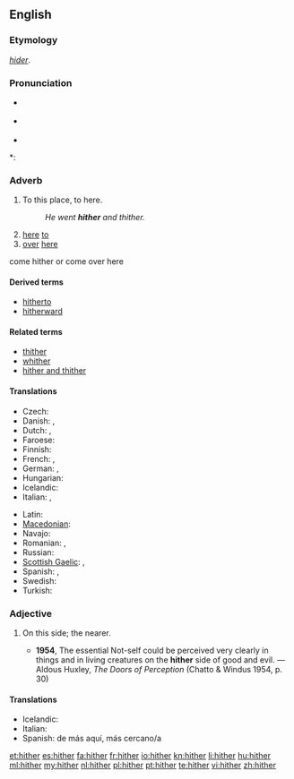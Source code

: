 ==English==

===Etymology===
{{etyl|ang}} ''[[hider]]''.

===Pronunciation===
* {{a|RP}} {{IPA|/ˈhɪðə/}}
* {{a|US}} {{IPA|/ˈhɪðɚ/}}
* {{audio|en-us-hither.ogg|Audio (US)}}

*: {{rhymes|ɪðə(r)}}

===Adverb===
{{en-adv|-}}

# {{context|literary|or|archaic}} To this place, to here.
#: ''He went '''hither''' and thither.''
# [[here]] [[to]]
# [[over]] [[here]]
come hither or come over here

====Derived terms====
* [[hitherto]]
* [[hitherward]]

====Related terms====
* [[thither]]
* [[whither]]
* [[hither and thither]]

====Translations====
{{trans-top| to here }}
* Czech: {{t+|cs|sem}}
* Danish: {{t|da|herhen}}, {{t-|da|hid}}
* Dutch: {{t+|nl|hierheen}}, {{t+|nl|alhier}}
* Faroese: {{t-|fo|higar|xs=Faroese}}
* Finnish: {{t+|fi|tänne}}
* French: {{t+|fr|ici}}, {{t+|fr|çà}}
* German: {{t+|de|hierher}}, {{t+|de|hierhin}}
* Hungarian: {{t+|hu|ide}}
* Icelandic: {{t+|is|hingað}}
* Italian: {{t+|it|qui}}, {{t+|it|qua}}
{{trans-mid}}
* Latin: {{t+|la|huc|alt=hūc}}
* [[Macedonian]]: {{t-|mk|ваму|tr=vámu}}
* Navajo: {{tø|nv|wóshdę́ę́ʼ}}
* Romanian: {{t-|ro|încoace}}, {{t+|ro|aici}}
* Russian: {{t+|ru|сюда|tr=syuda}}
* [[Scottish Gaelic]]: {{t|gd|a-bhos}}, {{t|gd|a-nall}}
* Spanish: {{t+|es|aquí}}, {{t+|es|acá}}
* Swedish: {{t|sv|hit}}
* Turkish: {{t-|tr|buraya}}
{{trans-bottom}}

===Adjective===
{{en-adj|-}}

# {{archaic}} On this side; the nearer.
#* '''1954''', The essential Not-self could be perceived very clearly in things and in living creatures on the '''hither''' side of good and evil. — Aldous Huxley, ''The Doors of Perception'' (Chatto & Windus 1954, p. 30)

====Translations====
* Icelandic: {{t|is|sem er nær}}
* Italian: {{t-|it|citeriore}}
* Spanish: de más aquí, más cercano/a

[[et:hither]]
[[es:hither]]
[[fa:hither]]
[[fr:hither]]
[[io:hither]]
[[kn:hither]]
[[li:hither]]
[[hu:hither]]
[[ml:hither]]
[[my:hither]]
[[nl:hither]]
[[pl:hither]]
[[pt:hither]]
[[te:hither]]
[[vi:hither]]
[[zh:hither]]